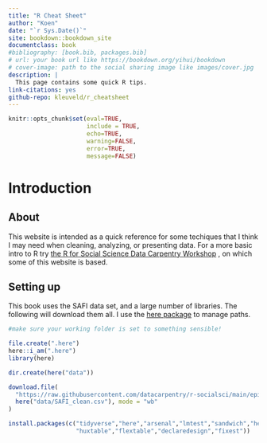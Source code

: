 ```yaml
--- 
title: "R Cheat Sheet"
author: "Koen"
date: "`r Sys.Date()`"
site: bookdown::bookdown_site
documentclass: book
#bibliography: [book.bib, packages.bib]
# url: your book url like https://bookdown.org/yihui/bookdown
# cover-image: path to the social sharing image like images/cover.jpg
description: |
  This page contains some quick R tips.
link-citations: yes
github-repo: kleuveld/r_cheatsheet
---
```


```r

knitr::opts_chunk$set(eval=TRUE, 
                      include = TRUE, 
                      echo=TRUE, 
                      warning=FALSE, 
                      error=TRUE, 
                      message=FALSE)


```

# Introduction

## About

This website is intended as a quick reference for some techiques 
that I think I may need when cleaning, analyzing, or presenting data. 
For a more basic intro to R try 
[the R for Social Science Data Carpentry Workshop](https://datacarpentry.org/r-socialsci/)
, on which some of this website is based.

## Setting up {#setup}

This book uses the SAFI data set, and a large number of libraries.
The following will download them all. 
I use the [here package](https://here.r-lib.org/) to manage 
paths. 

```r

#make sure your working folder is set to something sensible!

file.create(".here")
here::i_am(".here")
library(here)

dir.create(here("data"))

download.file(
  "https://raw.githubusercontent.com/datacarpentry/r-socialsci/main/episodes/data/SAFI_clean.csv",
  here("data/SAFI_clean.csv"), mode = "wb"
)

install.packages(c("tidyverse","here","arsenal","lmtest","sandwich","here",
                   "huxtable","flextable","declaredesign","fixest"))
```
